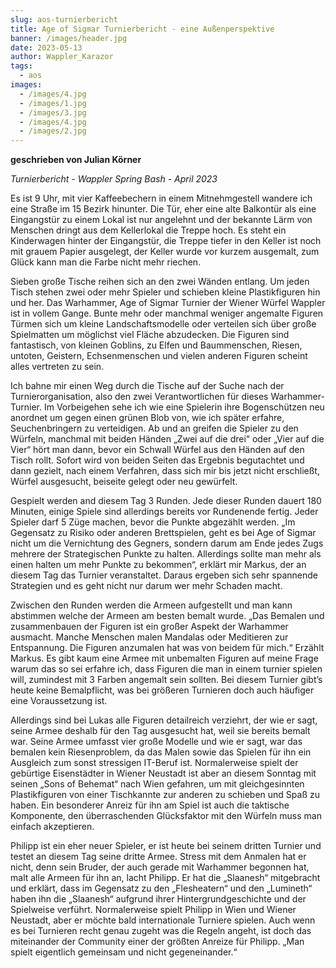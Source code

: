 ```yaml
---
slug: aos-turnierbericht
title: Age of Sigmar Turnierbericht - eine Außenperspektive
banner: /images/header.jpg
date: 2023-05-13
author: Wappler_Karazor
tags:
  - aos
images:
  - /images/4.jpg
  - /images/1.jpg
  - /images/3.jpg
  - /images/4.jpg
  - /images/2.jpg
---
```

**geschrieben von Julian Körner**

_Turnierbericht - Wappler Spring Bash - April 2023_

Es ist 9 Uhr, mit vier Kaffeebechern in einem Mitnehmgestell
wandere ich eine Straße im 15 Bezirk hinunter. Die Tür, eher eine alte
Balkontür als eine Eingangstür zu einem Lokal ist nur angelehnt und der
bekannte Lärm von Menschen dringt aus dem Kellerlokal die Treppe hoch. Es steht
ein Kinderwagen hinter der Eingangstür, die Treppe tiefer in den Keller ist
noch mit grauem Papier ausgelegt, der Keller wurde vor kurzem ausgemalt, zum
Glück kann man die Farbe nicht mehr riechen.

Sieben große Tische reihen sich an den zwei Wänden entlang.
Um jeden Tisch stehen zwei oder mehr Spieler und schieben kleine Plastikfiguren
hin und her. Das Warhammer, Age of Sigmar Turnier der Wiener Würfel Wappler ist
in vollem Gange. Bunte mehr oder manchmal weniger angemalte Figuren Türmen sich
um kleine Landschaftsmodelle oder verteilen sich über große Spielmatten um
möglichst viel Fläche abzudecken. Die Figuren sind fantastisch, von kleinen
Goblins, zu Elfen und Baummenschen, Riesen, untoten, Geistern, Echsenmenschen
und vielen anderen Figuren scheint alles vertreten zu sein.

Ich bahne mir einen Weg durch die Tische auf der Suche nach
der Turnierorganisation, also den zwei Verantwortlichen für dieses
Warhammer-Turnier. Im Vorbeigehen sehe ich wie eine Spielerin ihre
Bogenschützen neu anordnet um gegen einen grünen Blob von, wie ich später
erfahre, Seuchenbringern zu verteidigen. Ab und an greifen die Spieler zu den
Würfeln, manchmal mit beiden Händen „Zwei auf die drei“ oder „Vier auf die
Vier“ hört man dann, bevor ein Schwall Würfel aus den Händen auf den Tisch
rollt. Sofort wird von beiden Seiten das Ergebnis begutachtet und dann gezielt,
nach einem Verfahren, dass sich mir bis jetzt nicht erschließt, Würfel
ausgesucht, beiseite gelegt oder neu gewürfelt.

Gespielt werden and diesem Tag 3 Runden. Jede dieser Runden
dauert 180 Minuten, einige Spiele sind allerdings bereits vor Rundenende fertig.
Jeder Spieler darf 5 Züge machen, bevor die Punkte abgezählt werden.
„Im Gegensatz zu Risiko oder anderen Brettspielen, geht es bei Age of Sigmar
nicht um die Vernichtung des Gegners, sondern darum am Ende jedes Zugs mehrere
der Strategischen Punkte zu halten. Allerdings sollte man mehr als einen halten
um mehr Punkte zu bekommen“, erklärt mir Markus, der an diesem Tag das Turnier
veranstaltet. Daraus ergeben sich sehr spannende Strategien und es geht nicht
nur darum wer mehr Schaden macht.

Zwischen den Runden werden die Armeen aufgestellt und man
kann abstimmen welche der Armeen am besten bemalt wurde.
„Das Bemalen und zusammenbauen der Figuren ist ein großer Aspekt der Warhammer
ausmacht. Manche Menschen malen Mandalas oder Meditieren zur Entspannung. Die
Figuren anzumalen hat was von beidem für mich.“ Erzählt Markus. Es gibt kaum
eine Armee mit unbemalten Figuren auf meine Frage warum das so sei erfahre ich,
dass Figuren die man in einem turnier spielen will, zumindest mit 3 Farben
angemalt sein sollten. Bei diesem Turnier gibt’s heute keine Bemalpflicht, was
bei größeren Turnieren doch auch häufiger eine Voraussetzung ist.

Allerdings sind bei Lukas alle Figuren detailreich verziehrt,
der wie er sagt, seine Armee deshalb für den Tag ausgesucht hat, weil sie
bereits bemalt war. Seine Armee umfasst vier große Modelle und wie er sagt, war
das bemalen kein Riesenproblem, da das Malen sowie das Spielen für ihn ein
Ausgleich zum sonst stressigen IT-Beruf ist. Normalerweise spielt der gebürtige
Eisenstädter in Wiener Neustadt ist aber an diesem Sonntag mit seinen „Sons of
Behemat“ nach Wien gefahren, um mit gleichgesinnten Plastikfiguren von einer
Tischkannte zur anderen zu schieben und Spaß zu haben. Ein besonderer Anreiz
für ihn am Spiel ist auch die taktische Komponente, den überraschenden
Glücksfaktor mit den Würfeln muss man einfach akzeptieren.

Philipp ist ein eher neuer Spieler, er ist heute bei seinem
dritten Turnier und testet an diesem Tag seine dritte Armee. Stress mit dem
Anmalen hat er nicht, denn sein Bruder, der auch gerade mit Warhammer begonnen
hat, malt alle Armeen für ihn an, lacht Philipp. Er hat die „Slaanesh“
mitgebracht und erklärt, dass im Gegensatz zu den „Flesheatern“ und den „Lumineth“
haben ihn die „Slaanesh“ aufgrund ihrer Hintergrundgeschichte und der
Spielweise verführt. Normalerweise spielt Philipp in Wien und Wiener Neustadt,
aber er möchte bald internationale Turniere spielen. Auch wenn es bei Turnieren
recht genau zugeht was die Regeln angeht, ist doch das miteinander der
Community einer der größten Anreize für Philipp. „Man spielt eigentlich
gemeinsam und nicht gegeneinander.“
